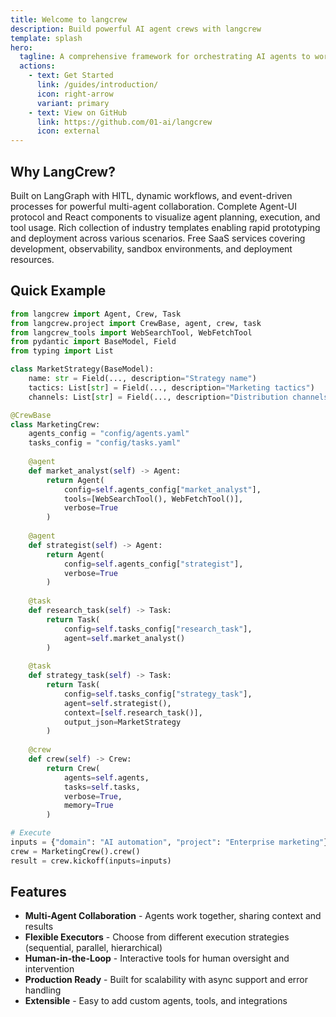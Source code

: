 ```yaml
---
title: Welcome to langcrew
description: Build powerful AI agent crews with langcrew
template: splash
hero:
  tagline: A comprehensive framework for orchestrating AI agents to work together on complex tasks
  actions:
    - text: Get Started
      link: /guides/introduction/
      icon: right-arrow
      variant: primary
    - text: View on GitHub
      link: https://github.com/01-ai/langcrew
      icon: external
---
```



## Why LangCrew?

<CardGrid stagger>
	<Card title="Advanced Agent Framework" icon="rocket">
		Built on LangGraph with HITL, dynamic workflows, and event-driven processes for powerful multi-agent collaboration.
	</Card>
	<Card title="Full-Stack Visualization" icon="puzzle">
		Complete Agent-UI protocol and React components to visualize agent planning, execution, and tool usage.
	</Card>
	<Card title="Ready-to-Use Templates" icon="list-format">
		Rich collection of industry templates enabling rapid prototyping and deployment across various scenarios.
	</Card>
	<Card title="Integrated DevOps" icon="information">
		Free SaaS services covering development, observability, sandbox environments, and deployment resources.
	</Card>
</CardGrid>

## Quick Example

```python
from langcrew import Agent, Crew, Task
from langcrew.project import CrewBase, agent, crew, task
from langcrew_tools import WebSearchTool, WebFetchTool
from pydantic import BaseModel, Field
from typing import List

class MarketStrategy(BaseModel):
    name: str = Field(..., description="Strategy name")
    tactics: List[str] = Field(..., description="Marketing tactics")
    channels: List[str] = Field(..., description="Distribution channels")

@CrewBase
class MarketingCrew:
    agents_config = "config/agents.yaml"
    tasks_config = "config/tasks.yaml"
    
    @agent
    def market_analyst(self) -> Agent:
        return Agent(
            config=self.agents_config["market_analyst"],
            tools=[WebSearchTool(), WebFetchTool()],
            verbose=True
        )
    
    @agent  
    def strategist(self) -> Agent:
        return Agent(
            config=self.agents_config["strategist"],
            verbose=True
        )
    
    @task
    def research_task(self) -> Task:
        return Task(
            config=self.tasks_config["research_task"],
            agent=self.market_analyst()
        )
    
    @task
    def strategy_task(self) -> Task:
        return Task(
            config=self.tasks_config["strategy_task"],  
            agent=self.strategist(),
            context=[self.research_task()],
            output_json=MarketStrategy
        )
    
    @crew
    def crew(self) -> Crew:
        return Crew(
            agents=self.agents,
            tasks=self.tasks,
            verbose=True,
            memory=True
        )

# Execute
inputs = {"domain": "AI automation", "project": "Enterprise marketing"}
crew = MarketingCrew().crew()
result = crew.kickoff(inputs=inputs)
```

## Features

- **Multi-Agent Collaboration** - Agents work together, sharing context and results
- **Flexible Executors** - Choose from different execution strategies (sequential, parallel, hierarchical)
- **Human-in-the-Loop** - Interactive tools for human oversight and intervention
- **Production Ready** - Built for scalability with async support and error handling
- **Extensible** - Easy to add custom agents, tools, and integrations
